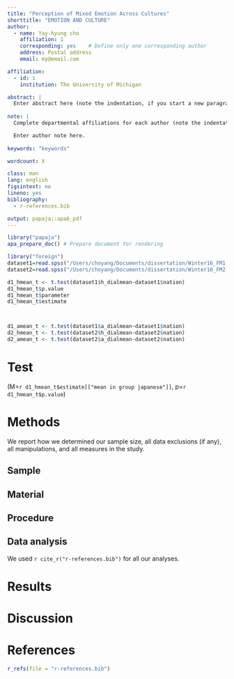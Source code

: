 ```yaml
---
title: "Perception of Mixed Emotion Across Cultures"
shorttitle: "EMOTION AND CULTURE"
author: 
  - name: Yay-hyung cho
    affiliation: 1
    corresponding: yes    # Define only one corresponding author
    address: Postal address
    email: my@email.com

affiliation:
  - id: 1
    institution: The University of Michigan

abstract: |
  Enter abstract here (note the indentation, if you start a new paragraph).
  
note: |  
  Complete departmental affiliations for each author (note the indentation, if you start a new paragraph).

  Enter author note here.
  
keywords: "keywords"

wordcount: X

class: man
lang: english
figsintext: no
lineno: yes
bibliography:
  - r-references.bib

output: papaja::apa6_pdf
---
```


```r
library("papaja")
apa_prepare_doc() # Prepare document for rendering

library("foreign")
dataset1=read.spss("/Users/choyang/Documents/dissertation/Winter16_FM1.sav", to.data.frame=TRUE)
dataset2=read.spss("/Users/choyang/Documents/dissertation/Winter16_FM2.sav", to.data.frame=TRUE)

d1_hmean_t <- t.test(dataset1$h_dialmean~dataset1$nation)
d1_hmean_t$p.value
d1_hmean_t$parameter
d1_hmean_t$estimate



d1_amean_t <- t.test(dataset1$a_dialmean~dataset1$nation)
d2_hmean_t <- t.test(dataset2$h_dialmean~dataset2$nation)
d2_amean_t <- t.test(dataset2$a_dialmean~dataset2$nation)
```

# Test
(M=`r d1_hmean_t$estimate[["mean in group japanese"]]`, p=`r d1_hmean_t$p.value`)





# Methods
We report how we determined our sample size, all data exclusions (if any), all manipulations, and all measures in the study. <!-- 21-word solution (Simmons, Nelson & Simonsohn, 2012; retrieved from http://ssrn.com/abstract=2160588) -->

## Sample

## Material

## Procedure

## Data analysis
We used `r cite_r("r-references.bib")` for all our analyses.


# Results

# Discussion

# References
```r
r_refs(file = "r-references.bib")
```

\setlength{\parindent}{-0.5in}
\setlength{\leftskip}{0.5in}
\setlength{\parskip}{8pt}
